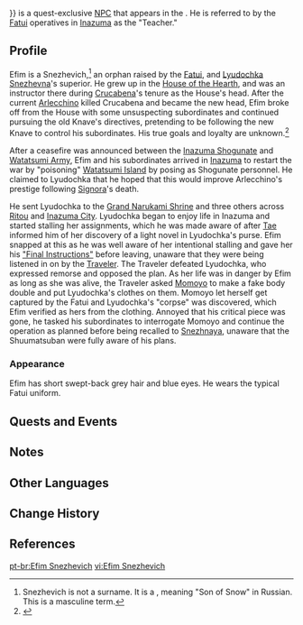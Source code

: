 {{Meta
<!-- Remove this template after adding the missing info -->
|missing_NPC_profile  = yes
}}
{{Character Infobox
|type             = Quest NPC
|image            = NPC Efim Schneitzevich.png
|realname         = 
|region           = Snezhnaya
|location         = Inazuma
|affiliation      = Fatui
|affiliation2     = House of the Hearth
|title            = Teacher
|voiceEN          = 
|voiceCN          = 
|voiceJP          = 
}}
{{Lang|'''Efim Snezhevich'''|ru=Ефим Снежевич|ru_rm={{#invoke:ru-rm|main|Ефим Снежевич}}}} is a quest-exclusive [[NPC]] that appears in the {{Quest|The Replacement's Secret}}. He is referred to by the [[Fatui]] operatives in [[Inazuma]] as the "Teacher."

==Profile==
Efim is a Snezhevich,<ref group="Note">Snezhevich is not a surname. It is a {{w|Eastern Slavic naming customs#Patronymics|patronymic}}, meaning "Son of Snow" in Russian. This is a masculine term.</ref> an orphan raised by the [[Fatui]], and [[Lyudochka Snezhevna]]'s superior. He grew up in the [[House of the Hearth]], and was an instructor there during [[Crucabena]]'s tenure as the House's head. After the current [[Arlecchino]] killed Crucabena and became the new head, Efim broke off from the House with some unsuspecting subordinates and continued pursuing the old Knave's directives, pretending to be following the new Knave to control his subordinates. His true goals and loyalty are unknown.<ref>{{Ref/NPC|Chitose}}</ref>

After a ceasefire was announced between the [[Inazuma Shogunate]] and [[Watatsumi Army]], Efim and his subordinates arrived in [[Inazuma]] to restart the war by "poisoning" [[Watatsumi Island]] by posing as Shogunate personnel. He claimed to Lyudochka that he hoped that this would improve Arlecchino's prestige following [[Signora]]'s death.

He sent Lyudochka to the [[Grand Narukami Shrine (Subarea)|Grand Narukami Shrine]] and three others across [[Ritou]] and [[Inazuma City]]. Lyudochka began to enjoy life in Inazuma and started stalling her assignments, which he was made aware of after [[Tae]] informed him of her discovery of a light novel in Lyudochka's purse. Efim snapped at this as he was well aware of her intentional stalling and gave her his [["Final Instructions"]] before leaving, unaware that they were being listened in on by the [[Traveler]]. The Traveler defeated Lyudochka, who expressed remorse and opposed the plan. As her life was in danger by Efim as long as she was alive, the Traveler asked [[Momoyo]] to make a fake body double and put Lyudochka's clothes on them. Momoyo let herself get captured by the Fatui and Lyudochka's "corpse" was discovered, which Efim verified as hers from the clothing. Annoyed that his critical piece was gone, he tasked his subordinates to interrogate Momoyo and continue the operation as planned before being recalled to [[Snezhnaya]], unaware that the Shuumatsuban were fully aware of his plans.

===Appearance===
Efim has short swept-back grey hair and blue eyes. He wears the typical Fatui uniform.

==Quests and Events==
{{Quests and Events}}

==Notes==
{{Reflist|note=1}}

==Other Languages==
{{Other Languages|default_hidden = 1
|en      = Efim Snezhevich
|zhs     = 叶菲・雪奈茨维奇
|zhs_rm  = Yèfēi Xuěnàicíwéiqí
|zht     = 葉菲・雪奈茨維奇
|zht_rm  = Yèfēi Xuěnàicíwéiqí
|ja      = エフィ・シュナイツェビッチ
|ko      = 레핀<・: >슈나이제비치
|es      = Efim Snezhevich
|fr      = Efim Snezhevich
|ru      = Ефим Снежевич
|th      = Efim Snezhevich
|vi      = Efim Snezhevich
|de      = Efim Snezhevich
|id      = Efim Snezhevich
|pt      = Efim Snezhevich
|tr      = Efim Snezhevich
|it      = Efim Snezhevich
}}

==Change History==
{{Change History|2.4}}

==References==
{{Reflist|1}}

[[pt-br:Efim Snezhevich]]
[[vi:Efim Snezhevich]]